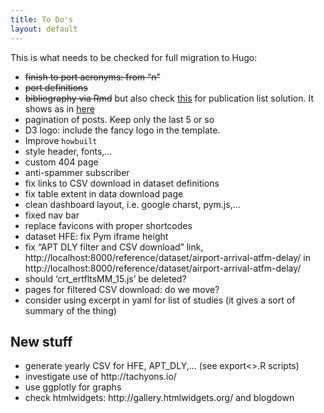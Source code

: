 ```yaml
---
title: To Do's
layout: default
---
```


This is what needs to be checked for full migration to Hugo:

* ~~finish to port acronyms: from "n"~~
* ~~port definitions~~
* ~~bibliography via Rmd~~ but also check [this](https://github.com/mtbhomer/web-portfolio/blob/master/themes/mtbhomer-portfolio/layouts/research/single.html) for publication list solution. It shows as in [here](https://www.mtbhomer.com/research/)
* pagination of posts. Keep only the last 5 or so
* D3 logo: include the fancy logo in the template.
* Improve `howbuilt`
* style header, fonts,...
* custom 404 page
* anti-spammer subscriber
* fix links to CSV download in dataset definitions
* fix table extent in data download page
* clean dashboard layout, i.e. google charst, pym.js,...
* fixed nav bar
* replace favicons with proper shortcodes
* dataset HFE: fix Pym iframe height
* fix "APT DLY filter and CSV download" link, http://localhost:8000/reference/dataset/airport-arrival-atfm-delay/
  in http://localhost:8000/reference/dataset/airport-arrival-atfm-delay/
* should 'crt_ertfltsMM_15.js' be deleted?
* pages for filtered CSV download: do we move?
* consider using excerpt in yaml for list of studies (it gives a sort of summary of the thing)



## New stuff

* generate yearly CSV for HFE, APT_DLY,... (see export<>.R scripts)
* investigate use of http://tachyons.io/
* use ggplotly for graphs
* check htmlwidgets: http://gallery.htmlwidgets.org/ and blogdown
